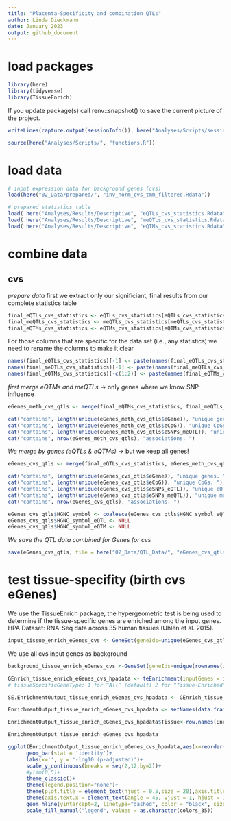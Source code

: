 ```yaml
---
title: "Placenta-Specificity and combination QTLs"
author: Linda Dieckmann
date: January 2023
output: github_document
---
```


# load packages
```r
library(here)
library(tidyverse)
library(TissueEnrich)
```

If you update package(s) call 
  renv::snapshot() 
to save the current picture of the project.

```r
writeLines(capture.output(sessionInfo()), here("Analyses/Scripts/sessionInfos/", "sessionInfo_Script_5_1_2.txt"))
```

```r
source(here("Analyses/Scripts/", "functions.R"))
```

# load data
```r
# input expression data for background genes (cvs)
load(here("02_Data/prepared/", "inv_norm_cvs_tmm_filtered.Rdata"))
```

```r
# prepared statistics table
load( here("Analyses/Results/Descriptive", "eQTLs_cvs_statistics.Rdata"))
load( here("Analyses/Results/Descriptive", "meQTLs_cvs_statistics.Rdata"))
load( here("Analyses/Results/Descriptive", "eQTMs_cvs_statistics.Rdata"))
```


# combine data

## cvs

*prepare data*
first we extract only our significiant, final results from our complete statistics table
```r
final_eQTLs_cvs_statistics <- eQTLs_cvs_statistics[eQTLs_cvs_statistics$inclumped == "yes", ]
final_meQTLs_cvs_statistics <- meQTLs_cvs_statistics[meQTLs_cvs_statistics$inclumped == "yes", ]
final_eQTMs_cvs_statistics <- eQTMs_cvs_statistics[eQTMs_cvs_statistics$inboot == "yes", ]
```

For those columns that are specific for the data set (i.e., any statistics) we need to rename the columns to make it clear
```r
names(final_eQTLs_cvs_statistics)[-1] <- paste(names(final_eQTLs_cvs_statistics)[-1], "eQTL", sep = '_')
names(final_meQTLs_cvs_statistics)[-1] <- paste(names(final_meQTLs_cvs_statistics)[-1], "meQTL", sep = '_')
names(final_eQTMs_cvs_statistics)[-c(1:2)] <- paste(names(final_eQTMs_cvs_statistics)[-c(1:2)], "eQTM", sep = '_')
```


*first merge eQTMs and meQTLs*
-> only genes where we know SNP influence
```r
eGenes_meth_cvs_qtls <- merge(final_eQTMs_cvs_statistics, final_meQTLs_cvs_statistics, by="eCpG")
```

```r
cat("contains", length(unique(eGenes_meth_cvs_qtls$eGene)), "unique genes. ")
cat("contains", length(unique(eGenes_meth_cvs_qtls$eCpG)), "unique CpGs. ")
cat("contains", length(unique(eGenes_meth_cvs_qtls$eSNPs_meQTL)), "unique SNPs. ")
cat("contains", nrow(eGenes_meth_cvs_qtls), "associations. ")
```

*We merge by genes (eQTLs & eQTMs)*
-> but we keep all genes!
```r
eGenes_cvs_qtls <- merge(final_eQTLs_cvs_statistics, eGenes_meth_cvs_qtls, by="eGene", all = T)
```

```r
cat("contains", length(unique(eGenes_cvs_qtls$eGene)), "unique genes. ")
cat("contains", length(unique(eGenes_cvs_qtls$eCpG)), "unique CpGs. ")
cat("contains", length(unique(eGenes_cvs_qtls$eSNPs_eQTL)), "unique eQTL SNPs. ")
cat("contains", length(unique(eGenes_cvs_qtls$eSNPs_meQTL)), "unique meQTL SNPs. ")
cat("contains", nrow(eGenes_cvs_qtls), "associations. ")
```


```r
eGenes_cvs_qtls$HGNC_symbol <- coalesce(eGenes_cvs_qtls$HGNC_symbol_eQTL, eGenes_cvs_qtls$HGNC_symbol_eQTM)
eGenes_cvs_qtls$HGNC_symbol_eQTL <- NULL
eGenes_cvs_qtls$HGNC_symbol_eQTM <- NULL
```

*We save the QTL data combined for Genes for cvs*
```r
save(eGenes_cvs_qtls, file = here("02_Data/QTL_Data/", "eGenes_cvs_qtls.Rdata"))
```

# test tissue-specifity (birth cvs eGenes)
We use the TissueEnrich package, the hypergeometric test is being used to determine if the tissue-specific genes are enriched among the input genes.
HPA Dataset: RNA-Seq data across 35 human tissues (Uhlén et al. 2015). 

```r
input_tissue_enrich_eGenes_cvs <- GeneSet(geneIds=unique(eGenes_cvs_qtls$eGene),organism="Homo Sapiens",geneIdType=ENSEMBLIdentifier()) 
```

We use all cvs input genes as background
```r
background_tissue_enrich_eGenes_cvs <-GeneSet(geneIds=unique(rownames(inv_norm_cvs_tmm_filtered)),organism="Homo Sapiens",geneIdType=ENSEMBLIdentifier()) 
```

```r
GEnrich_tissue_enrich_eGenes_cvs_hpadata <- teEnrichment(inputGenes = input_tissue_enrich_eGenes_cvs, backgroundGenes = background_tissue_enrich_eGenes_cvs, rnaSeqDataset = 1, tissueSpecificGeneType = 1)
# tissueSpecificGeneType: 1 for “All” (default) 2 for “Tissue-Enriched” 3 for “Tissue-Enhanced” 4 for “Group-Enriched”
```

```r
SE.EnrichmentOutput_tissue_enrich_eGenes_cvs_hpadata <- GEnrich_tissue_enrich_eGenes_cvs_hpadata[[1]]

EnrichmentOutput_tissue_enrich_eGenes_cvs_hpadata <- setNames(data.frame(assay(SE.EnrichmentOutput_tissue_enrich_eGenes_cvs_hpadata),row.names = rowData(SE.EnrichmentOutput_tissue_enrich_eGenes_cvs_hpadata)[,1]), colData(SE.EnrichmentOutput_tissue_enrich_eGenes_cvs_hpadata)[,1])

EnrichmentOutput_tissue_enrich_eGenes_cvs_hpadata$Tissue<-row.names(EnrichmentOutput_tissue_enrich_eGenes_cvs_hpadata)
```

```r
EnrichmentOutput_tissue_enrich_eGenes_cvs_hpadata
```


```r
ggplot(EnrichmentOutput_tissue_enrich_eGenes_cvs_hpadata,aes(x=reorder(Tissue,-Log10PValue),y=Log10PValue,label = Tissue.Specific.Genes,fill = Tissue))+
      geom_bar(stat = 'identity')+
      labs(x='', y = '-log10 (p-adjusted)')+
      scale_y_continuous(breaks = seq(2,12,by=2))+
      #ylim(0,5)+
      theme_classic()+
      theme(legend.position="none")+
      theme(plot.title = element_text(hjust = 0.5,size = 20),axis.title = element_text(size=standard_textsize), axis.text = element_text(size=standard_textsize))+
      theme(axis.text.x = element_text(angle = 45, vjust = 1, hjust = 1),panel.grid.major= element_blank(),panel.grid.minor = element_blank(), plot.margin = margin(0, 0, 0, 20)) +
      geom_hline(yintercept=2, linetype="dashed", color = "black", size=0.5) + # p-value 0.01 
      scale_fill_manual("legend", values = as.character(colors_35))
```






